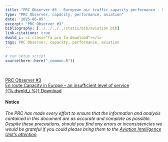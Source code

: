 ```yaml
---
title: "PRC Observer #3 - European air traffic capacity performance - Summer 2024"
type: "PRC Observer, capacity, performance, aviation"
date: '2025-06-05'
excerpt: "PRC Observer #3"
bibliography: [../../../../static/bib/aviation.bib]
link-citations: true
dwnld_i: <i class="fa pru fa-download"></i>
tags: PRC Observer, capacity, performance, aviation
---
```

```r
# run setup script
source(here::here("_common.R"))
```
 
<br>
<div class="container">
<div class="row align-items-start">

<a href="https://www.eurocontrol.int/publication/prc-observer-3-en-route-capacity-europe-insufficient-level-service" target="_blank" class="btn btn-info" role="button"> PRC Observer #3 <br> En route Capacity in Europe – an insufficient level of service <br> {{% dwnld_i %}} Download </a>

#### Notice
*The PRC has made every effort to ensure that the information and analysis contained in this document are as accurate and 
complete as possible. Despite these precautions, should you find any errors or inconsistencies we would be grateful if you 
could please bring them to the [Aviation Intelligence Unit's attention](mailto:PRU-Support@eurocontrol.int).*

</div>
</div>